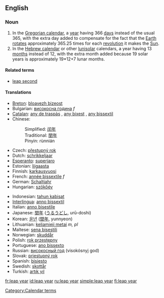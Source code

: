 ==English==

===Noun===
{{wikipedia}}
{{en-noun|sg=[[leap]] [[year]]}}

# In the [[Gregorian calendar]], a [[year]] having 366 [[day]]s instead of the usual 365, with the extra day added to compensate for the fact that the [[Earth]] [[rotate]]s approximately 365.25 times for each [[revolution]] it makes the [[Sun]].
# In the [[Hebrew calendar]] or other [[lunisolar]] calendars, a year having 13 [[month]]s instead of 12, with the extra month added because 19 solar years is approximately 19*12+7 lunar months.

====Related terms====
*[[leap second]]

====Translations====
{{top}}
*[[Breton]]: [[bloavezh bizeost]] {{m}}
*Bulgarian: [[високосна година]] ''f''
*[[Catalan]]: [[any de traspàs]] {{m}}, [[any bixest]] {{m}}, [[any bissextil]] {{m}}
*Chinese:
*:Simplified: [[闰年]]
*:Traditional: [[閏年]]
*:Pinyin: rùnnián
*Czech: [[přestupný rok]] {{m}}
*Dutch: [[schrikkeljaar]] {{n}}
*[[Esperanto]]: [[superjaro]]
*Estonian: [[liigaasta]]
*Finnish: [[karkausvuosi]]
*French: [[année bissextile]] ''f''
*German: [[Schaltjahr]] {{n}}
*Hungarian: [[szökőév]]
{{mid}}
*Indonesian: [[tahun kabisat]]
*[[Interlingua]]: [[anno bissextil]]
*Italian: [[anno bisestile]] {{m}}
*Japanese: [[閏年]] ([[うるうどし]], urū-doshi)
*Korean: [[윤년]] ([[閏年]], yunnyeon)
*Lithuanian: [[keliamieji metai]] ''m, pl''
*Maltese: [[sena bisestili]]
*Norwegian: [[skuddår]] {{n}}
*Polish: [[rok przestępny]] {{m}}
*Portuguese: [[ano bissexto]] {{m}}
*Russian: [[високосный год]] (visokósnyj god) {{m}}
*Slovak: [[priestupný rok]] {{m}}
*Spanish: [[bisiesto]] {{m}}
*Swedish: [[skottår]] {{n}}
*Turkish: [[artık yıl]]
{{bottom}}

[[Category:Calendar terms]]

[[fr:leap year]]
[[id:leap year]]
[[ru:leap year]]
[[simple:leap year]]
[[fi:leap year]]